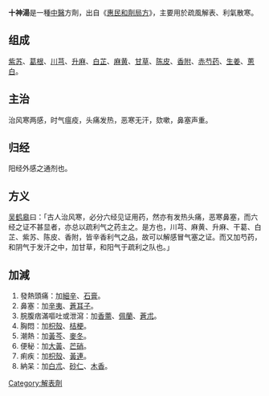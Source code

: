 {{Expand|time=2009-10-12T22:01:33+00:00}}
{{medical}}
'''十神湯'''是一種[[中醫|中醫]]方劑，出自《[[惠民和劑局方|惠民和劑局方]]》，主要用於疏風解表、利氣散寒。

==组成==
[[紫苏|紫苏]]、[[葛根|葛根]]、[[川芎|川芎]]、[[升麻|升麻]]、[[白芷|白芷]]、[[麻黄|麻黄]]、[[甘草|甘草]]、[[陈皮|陈皮]]、[[香附|香附]]、[[赤芍药|赤芍药]]、[[生姜|生姜]]、[[蔥白|蔥白]]。　

==主治==
治风寒两感，时气瘟疫，头痛发热，恶寒无汗，欬嗽，鼻塞声重。

==归经==
阳经外感之通剂也。　

==方义==
[[吴鹤皋|吴鹤皋]]曰：「古人治风寒，必分六经见证用药，然亦有发热头痛，恶寒鼻塞，而六经之证不甚显者，亦总以疏利气之药主之。是方也，川芎、麻黄、升麻、干葛、白芷、紫苏、陈皮、香附，皆辛香利气之品，故可以解感冒气塞之证。而又加芍药，和阴气于发汗之中，加甘草，和阳气于疏利之队也。」

==加減==
#發熱頭痛：加[[細辛|細辛]]、[[石膏|石膏]]。
#鼻塞：加[[辛夷|辛夷]]、[[蒼耳子|蒼耳子]]。
#脘腹痞滿嘔吐或泄瀉：加[[香薷|香薷]]、[[佩蘭|佩蘭]]、[[蒼朮|蒼朮]]。
#胸悶：加[[枳殼|枳殼]]、[[桔梗|桔梗]]。
#潮熱：加[[黃芩|黃芩]]、[[麥冬|麥冬]]。
#便秘：加[[大黃|大黃]]、[[芒硝|芒硝]]。
#痢疾：加[[枳殼|枳殼]]、[[黃連|黃連]]。
#納呆：加[[白朮|白朮]]、[[砂仁|砂仁]]、[[木香|木香]]。 

{{中医小作品}}

[[Category:解表劑|Category:解表劑]]